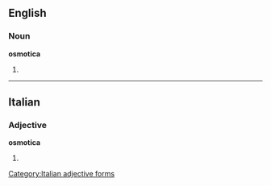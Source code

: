 ==English==

===Noun===
'''osmotica'''

# {{plural of|[[osmoticum]]}}

----

==Italian==

===Adjective===
'''osmotica''' {{f}}

# {{feminine of|[[osmotico]]}}
[[Category:Italian adjective forms]]